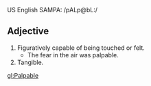 US English SAMPA: /pALp@bL:/

==Adjective==
#Figuratively capable of being touched or felt.
#*The fear in the air was palpable.
#Tangible.

[[gl:Palpable]]